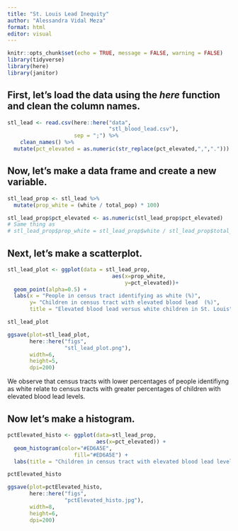 ```yaml
---
title: "St. Louis Lead Inequity"
author: "Alessandra Vidal Meza"
format: html
editor: visual
---
```


```r
knitr::opts_chunk$set(echo = TRUE, message = FALSE, warning = FALSE)
library(tidyverse)
library(here)
library(janitor)
```

## First, let's load the data using the *here* function and clean the column names.

```r
stl_lead <- read.csv(here::here("data", 
                                "stl_blood_lead.csv"), 
                     sep = ";") %>% 
    clean_names() %>%
  mutate(pct_elevated = as.numeric(str_replace(pct_elevated,",",".")))
```

## Now, let's make a data frame and create a new variable.
```r
stl_lead_prop <- stl_lead %>% 
  mutate(prop_white = (white / total_pop) * 100)

stl_lead_prop$pct_elevated <- as.numeric(stl_lead_prop$pct_elevated)
# Same thing as
# stl_lead_prop$prop_white = stl_lead_prop$white / stl_lead_prop$total_pop * 100
```

## Next, let's make a scatterplot.
```r
stl_lead_plot <- ggplot(data = stl_lead_prop,
                                 aes(x=prop_white,
                                     y=pct_elevated))+
  geom_point(alpha=0.5) +
  labs(x = "People in census tract identifying as white (%)",
       y= "Children in census tract with elevated blood lead  (%)",
       title = "Elevated blood lead versus white children in St. Louis")

stl_lead_plot

ggsave(plot=stl_lead_plot,
       here::here("figs",
                  "stl_lead_plot.png"),
       width=6,
       height=5,
       dpi=200)

```

We observe that census tracts with lower percentages of people identifiyng as white relate to census tracts with greater percentages of children with elevated blood lead levels.

## Now let's make a histogram. 
```r
pctElevated_histo <- ggplot(data=stl_lead_prop, 
                            aes(x=pct_elevated)) +
  geom_histogram(color="#ED6A5E",
                     fill="#ED6A5E") +
  labs(title = "Children in census tract with elevated blood lead levels")

pctElevated_histo

ggsave(plot=pctElevated_histo,
       here::here("figs",
                  "pctElevated_histo.jpg"),
       width=8,
       height=6,
       dpi=200)
```

